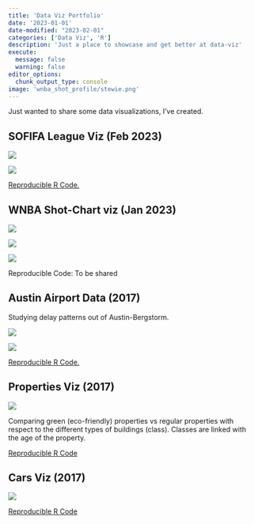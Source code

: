 ```yaml
---
title: 'Data Viz Portfolio'
date: '2023-01-01'
date-modified: "2023-02-01"
categories: ['Data Viz', 'R']
description: 'Just a place to showcase and get better at data-viz'
execute: 
  message: false
  warning: false
editor_options: 
  chunk_output_type: console
image: 'wnba_shot_profile/stewie.png'
---
```


Just wanted to share some data visualizations, I've created. 

## SOFIFA League Viz (Feb 2023)

![](https://raw.githubusercontent.com/meysubb/Viz_Portfolio/main/sofifa_plot/Ligue%201.png)

![](https://raw.githubusercontent.com/meysubb/Viz_Portfolio/main/sofifa_plot/Indian%20Super%20League.png)

[Reproducible R Code.](https://github.com/meysubb/Viz_Portfolio/blob/main/sofifa_plot/league_fifa_beeswarm.R)

## WNBA Shot-Chart viz (Jan 2023)

![](wnba_shot_profile/stewie.png)

![](wnba_shot_profile/candace_parker.png)

![](wnba_shot_profile/jonequel_jones.png)

Reproducible Code: To be shared

## Austin Airport Data (2017)

Studying delay patterns out of Austin-Bergstorm.

![](Austin_Geo_Viz_3.png)

![](Austin_Airport_Viz_4.png)


[Reproducible R Code.](https://github.com/meysubb/Viz_Portfolio/blob/master/R_Script/Austin_Flights_Script.R)

## Properties Viz (2017)

![](Green_Properties_Viz_2.png)

Comparing green (eco-friendly) properties vs regular properties with respect to the different types of buildings (class). Classes are linked with the age of the property.

[Reproducible R Code](https://github.com/meysubb/Viz_Portfolio/blob/master/R_Script/Green_Buildings_Viz_2_Script.R)


## Cars Viz (2017)

![](Cars_Viz_1.png)
 
[Reproducible R Code](https://github.com/meysubb/Viz_Portfolio/blob/master/R_Script/Cars_Viz_1_Script.R)
